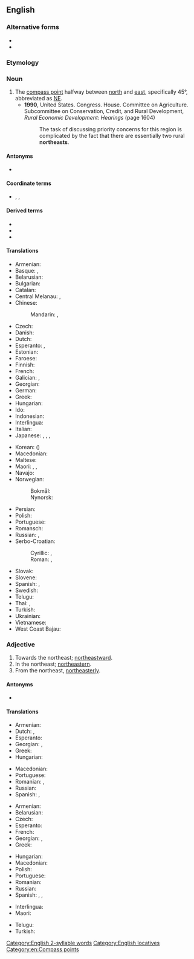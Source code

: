 {{also|Northeast}}
==English==
{{wikipedia|dab=northeast}}

===Alternative forms===
* {{l|en|north-east}}
* {{l|en|nor'-east}}

===Etymology===
{{compound|en|north|east}}

===Noun===
{{en-noun}}

# The [[compass point]] halfway between [[north]] and [[east]], specifically 45°, abbreviated as [[NE]].
#* '''1990''', United States. Congress. House. Committee on Agriculture. Subcommittee on Conservation, Credit, and Rural Development, ''Rural Economic Development: Hearings'' (page 1604)
#*: The task of discussing priority concerns for this region is complicated by the fact that there are essentially two rural '''northeasts'''.

====Antonyms====
* {{l|en|southwest}}

====Coordinate terms====
* {{sense|compass point}} {{l|en|northwest}}, {{l|en|southeast}}, {{l|en|southwest}}

====Derived terms====
* {{l|en|northeastern}}
* {{l|en|northeast by east}}
* {{l|en|northeast by north}}

====Translations====
{{trans-top|compass point}}
* Armenian: {{t|hy|հյուսիս-արևելք}}
* Basque: {{t|eu|ipartsortalde}}, {{t|eu|iparrekialde}}
* Belarusian: {{t|be|паўно́чны ўсход|m}}
* Bulgarian: {{t|bg|северои́зток|m}}
* Catalan: {{t+|ca|nord-est|m}}
* Central Melanau: {{t|mel|wab alud}}, {{t|mel|ragak}}
* Chinese:
*: Mandarin: {{t+|cmn|東北|sc=Hani}}, {{t+|cmn|东北|tr=dōngběi|sc=Hani}}
* Czech: {{t+|cs|severovýchod|m}}
* Danish: {{t|da|nordøst}}
* Dutch: {{t+|nl|noordoosten|n}}
* Esperanto: {{t|eo|nordoriento}}, {{t|eo|nordeosto}}
* Estonian: {{t+|et|kirre}}
* Faroese: {{t|fo|landnyrðingur|m}}
* Finnish: {{t+|fi|koillinen}}
* French: {{t+|fr|nord-est|m}}
* Galician: {{t|gl|nordeste|m}}, {{t|gl|nordés|m}}
* Georgian: {{t|ka|ჩრდილო-აღმოსავლეთი}}
* German: {{t+|de|Nordosten|m}}
* Greek: {{t+|el|βορειοανατολικά|n-p}}
* Hungarian: {{t+|hu|északkelet}}
* Ido: {{t+|io|nord-esto}}
* Indonesian: {{t+|id|timur laut}}
* Interlingua: {{t|ia|nord-est}}
* Italian: {{t|it|nordest|m}}
* Japanese: {{t+|ja|北東|tr=ほくとう, hokutō|sc=Jpan}}, {{qualifier|less common}} {{t+|ja|東北|tr=とうほく, tōhoku|sc=Jpan}}, {{qualifier|obsolete}} {{t|ja|丑寅|tr=うしとら, ushitora|sc=Jpan}}, {{qualifier|obsolete}} {{t+|ja|艮|tr=うしとら, ushitora|sc=Jpan}}
{{trans-mid}}
* Korean: {{t|ko|북동}} ({{t+|ko|北東}})
* Macedonian: {{t|mk|северои́сток|m}}
* Maltese: {{t|mt|grigal}}
* Maori: {{t|mi|karapu}}, {{t|mi|marangai-mā-raro}}, {{t|mi|raki-mā-rāwhit}}
* Navajo: {{t|nv|náhookǫs dóó haʼaʼaah}}
* Norwegian:
*: Bokmål: {{t|nb|nordøst}}
*: Nynorsk: {{t|nn|nordaust}}
* Persian: {{t|fa|شمال شرقی|tr=šamâl-e šarqi}}
* Polish: {{t|pl|[[północny]] [[wschód]]|m-in}}
* Portuguese: {{t+|pt|nordeste|m}}
* Romansch: {{t|rm|nordost}}
* Russian: {{t+|ru|се́веро-восто́к|m}}, {{t+|ru|норд-о́ст|m}} {{qualifier|wind or nautical}}
* Serbo-Croatian:
*: Cyrillic: {{t|sh|североисток|m}}, {{t|sh|сјевероисток|m}}
*: Roman: {{t|sh|severoistok|m}}, {{t+|sh|sjeveroistok|m}}
* Slovak: {{t|sk|severovýchod|m}}
* Slovene: {{t|sl|severovzhod|m}}
* Spanish: {{t+|es|nordeste|m}}, {{t|es|noreste|m}}
* Swedish: {{t+|sv|nordost}}
* Telugu: {{t+|te|ఈశాన్యం}}
* Thai: {{t+|th|ตะวันออกเฉียงเหนือ}}, {{t+|th|อีสาน}}
* Turkish: {{t+|tr|kuzeydoğu}}
* Ukrainian: {{t|uk|півні́чний схід|m|sc=Cyrl}}
* Vietnamese: {{t|vi|phía đông bắc}}
* West Coast Bajau: {{t|bdr|timur delout}}
{{trans-bottom}}

===Adjective===
{{en-adj|-}}

# Towards the northeast; [[northeastward]].
# In the northeast; [[northeastern]].
# From the northeast, [[northeasterly]].

====Antonyms====
* {{l|en|southwest}}

====Translations====
{{trans-top|northeastward}}
* Armenian: {{t|hy|հյուսիսարևելյան}}
* Dutch: {{t|nl|noordoost-}}, {{t+|nl|noordoostelijk}}
* Esperanto: {{t|eo|nordorienta}}
* Georgian: {{t|ka|ჩრდილო-აღმოსავლეთით}}, {{t|ka|ჩრდილოაღმოსავლეთით}}
* Greek: {{t+|el|βορειοανατολικός}}
* Hungarian: {{t+|hu|északkeleti}}
{{trans-mid}}
* Macedonian: {{t|mk|североисточно|tr=severoístočno}}
* Portuguese: {{t+|pt|nordeste}}
* Romanian: {{t|ro|nordestic}}, {{t|ro|[[de]] [[nord-est]]}}
* Russian: {{t+|ru|се́веро-восто́чный}}
* Spanish: {{t|es|[[al]] [[nordeste]]}}, {{t|es|[[hacia]] el [[nordeste]]}}
{{trans-bottom}}

{{trans-top|northeastern}}
* Armenian: {{t|hy|հյուսիսարևելյան}}
* Belarusian: {{t|be|паўно́чна-ўсхо́дні}}
* Czech: {{t+|cs|severovýchodní}}
* Esperanto: {{t|eo|nordorienta}}
* French: {{t+|fr|nord-est}}
* Georgian: {{t|ka|ჩრდილო-აღმოსავლეთის}}, {{t|ka|ჩრდილოაღმოსავლეთის}}
* Greek: {{t+|el|βορειοανατολικός}}
{{trans-mid}}
* Hungarian: {{t+|hu|északkeleti}}
* Macedonian: {{t|mk|североисточен|tr=severoístočen}}
* Polish: {{t+|pl|północno-wschodni}}
* Portuguese: {{t+|pt|nordestino}}
* Romanian: {{t+|ro|nord-vestic}}
* Russian: {{t+|ru|се́веро-восто́чный}}
* Spanish: {{t+|es|nordeste}}, {{t|es|[[del]] [[nordeste]]}}, {{t|es|[[al]] [[nordeste]]}}
{{trans-bottom}}

{{checktrans-top}}
* Interlingua: {{t-check|ia|nord-est|alt=del nord-est}}
* Maori: {{t-check|mi|karapu}}
{{trans-mid}}
* Telugu: {{t-check|te|ఈశాన్య|tr=eeSaanyaM|sc=Telu}}
* Turkish: {{t+check|tr|kuzeydoğu}}
{{trans-bottom}}

[[Category:English 2-syllable words]]
[[Category:English locatives]]
[[Category:en:Compass points]]